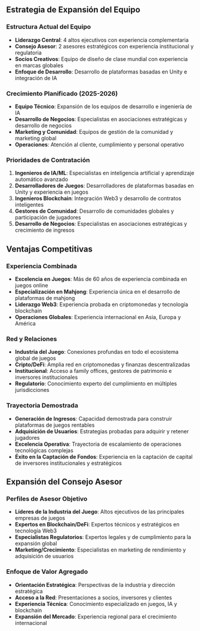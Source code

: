 ## Estrategia de Expansión del Equipo

### Estructura Actual del Equipo
- **Liderazgo Central**: 4 altos ejecutivos con experiencia complementaria
- **Consejo Asesor**: 2 asesores estratégicos con experiencia institucional y regulatoria
- **Socios Creativos**: Equipo de diseño de clase mundial con experiencia en marcas globales
- **Enfoque de Desarrollo**: Desarrollo de plataformas basadas en Unity e integración de IA

### Crecimiento Planificado (2025-2026)
- **Equipo Técnico**: Expansión de los equipos de desarrollo e ingeniería de IA
- **Desarrollo de Negocios**: Especialistas en asociaciones estratégicas y desarrollo de negocios
- **Marketing y Comunidad**: Equipos de gestión de la comunidad y marketing global
- **Operaciones**: Atención al cliente, cumplimiento y personal operativo

### Prioridades de Contratación
1. **Ingenieros de IA/ML**: Especialistas en inteligencia artificial y aprendizaje automático avanzado
2. **Desarrolladores de Juegos**: Desarrolladores de plataformas basadas en Unity y experiencia en juegos
3. **Ingenieros Blockchain**: Integración Web3 y desarrollo de contratos inteligentes
4. **Gestores de Comunidad**: Desarrollo de comunidades globales y participación de jugadores
5. **Desarrollo de Negocios**: Especialistas en asociaciones estratégicas y crecimiento de ingresos

## Ventajas Competitivas

### Experiencia Combinada
- **Excelencia en Juegos**: Más de 60 años de experiencia combinada en juegos online
- **Especialización en Mahjong**: Experiencia única en el desarrollo de plataformas de mahjong
- **Liderazgo Web3**: Experiencia probada en criptomonedas y tecnología blockchain
- **Operaciones Globales**: Experiencia internacional en Asia, Europa y América

### Red y Relaciones
- **Industria del Juego**: Conexiones profundas en todo el ecosistema global de juegos
- **Cripto/DeFi**: Amplia red en criptomonedas y finanzas descentralizadas
- **Institucional**: Acceso a family offices, gestores de patrimonio e inversores institucionales
- **Regulatorio**: Conocimiento experto del cumplimiento en múltiples jurisdicciones

### Trayectoria Demostrada
- **Generación de Ingresos**: Capacidad demostrada para construir plataformas de juegos rentables
- **Adquisición de Usuarios**: Estrategias probadas para adquirir y retener jugadores
- **Excelencia Operativa**: Trayectoria de escalamiento de operaciones tecnológicas complejas
- **Éxito en la Captación de Fondos**: Experiencia en la captación de capital de inversores institucionales y estratégicos

## Expansión del Consejo Asesor

### Perfiles de Asesor Objetivo
- **Líderes de la Industria del Juego**: Altos ejecutivos de las principales empresas de juegos
- **Expertos en Blockchain/DeFi**: Expertos técnicos y estratégicos en tecnología Web3
- **Especialistas Regulatorios**: Expertos legales y de cumplimiento para la expansión global
- **Marketing/Crecimiento**: Especialistas en marketing de rendimiento y adquisición de usuarios

### Enfoque de Valor Agregado
- **Orientación Estratégica**: Perspectivas de la industria y dirección estratégica
- **Acceso a la Red**: Presentaciones a socios, inversores y clientes
- **Experiencia Técnica**: Conocimiento especializado en juegos, IA y blockchain
- **Expansión del Mercado**: Experiencia regional para el crecimiento internacional